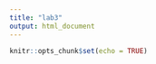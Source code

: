 ```yaml
---
title: "lab3"
output: html_document
---
```


```r
knitr::opts_chunk$set(echo = TRUE)
```

```r


```